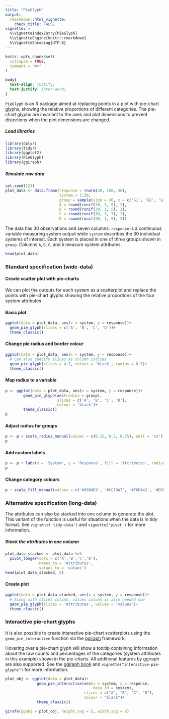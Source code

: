 ```yaml
---
title: "PieGlyph"
output: 
  rmarkdown::html_vignette:
    check_title: FALSE
vignette: >
  %\VignetteIndexEntry{PieGlyph}
  %\VignetteEngine{knitr::rmarkdown}
  %\VignetteEncoding{UTF-8}
---
```


```r
knitr::opts_chunk$set(
  collapse = TRUE,
  comment = "#>"
)
```

```css
body{
  text-align: justify;
  text-justify: inter-word;
}
```

`PieGlyph` is an R package aimed at replacing points in a plot with pie-chart glyphs, showing the relative proportions of different categories. The pie-chart glyphs are invariant to the axes and plot dimensions to prevent distortions when the plot dimensions are changed.

##### Load libraries

```r
library(dplyr)
library(tidyr)
library(ggplot2)
library(PieGlyph)
library(ggiraph)
```

##### Simulate raw data

```r
set.seed(123)
plot_data <- data.frame(response = rnorm(30, 100, 30),
                        system = 1:30,
                        group = sample(size = 30, x = c('G1', 'G2', 'G3'), replace = T),
                        A = round(runif(30, 3, 9), 2),
                        B = round(runif(30, 1, 5), 2),
                        C = round(runif(30, 3, 7), 2),
                        D = round(runif(30, 1, 9), 2))
```

The data has 30 observations and seven columns. `response` is a continuous variable measuring system output while `system` describes the 30 individual systems of interest. Each system is placed in one of three groups shown in `group`. Columns `A`, `B`, `C`, and `D` measure system attributes. 

```r
head(plot_data)
```

### Standard specification (wide-data)

#### Create scatter plot with pie-charts

<p> We can plot the outputs for each system as a scatterplot and replace the points with pie-chart glyphs showing the relative proportions of the four system attributes </p>

#### Basic plot

```r
ggplot(data = plot_data, aes(x = system, y = response))+
  geom_pie_glyph(slices = c('A', 'B', 'C', 'D'))+
  theme_classic()
```

#### Change pie radius and border colour

```r
ggplot(data = plot_data, aes(x = system, y = response))+
  # Can also specify slices as column indices
  geom_pie_glyph(slices = 4:7, colour = 'black', radius = 0.5)+ 
  theme_classic()
```

#### Map radius to a variable

```r
p <- ggplot(data = plot_data, aes(x = system, y = response))+
        geom_pie_glyph(aes(radius = group), 
                       slices = c('A', 'B', 'C', 'D'), 
                       colour = 'black')+
        theme_classic()
p
```

#### Adjust radius for groups

```r
p <- p + scale_radius_manual(values = c(0.25, 0.5, 0.75), unit = 'cm')
p
```

#### Add custom labels

```r
p <- p + labs(x = 'System', y = 'Response', fill = 'Attributes', radius = 'Group')
p
```

#### Change category colours

```r
p + scale_fill_manual(values = c('#56B4E9', '#CC79A7', '#F0E442', '#D55E00'))
```

### Alternative specification (long-data)

<p> The attributes can also be stacked into one column to generate the plot. This variant of the function is useful for situations  when the data is in tidy format. See `vignette('tidy-data')` and `vignette('pivot')` for more information. </p>


##### Stack the attributes in one column

```r
plot_data_stacked <- plot_data %>%
  pivot_longer(cols = c('A','B','C','D'), 
               names_to = 'Attributes', 
               values_to = 'values')
head(plot_data_stacked, 8)
```

#### Create plot

```r
ggplot(data = plot_data_stacked, aes(x = system, y = response))+
  # Along with slices column, values column is also needed now
  geom_pie_glyph(slices = 'Attributes', values = 'values')+
  theme_classic()
```

### Interactive pie-chart glyphs

It is also possible to create interactive pie-chart scatterplots using the `geom_pie_interactive` function via the [ggiraph](https://davidgohel.github.io/ggiraph/) framework.

Hovering over a pie-chart glyph will show a tooltip containing information about the raw counts and percentages of the categories (system attributes in this example) shown in the pie-charts. All additional features by ggiraph are also supported. See the [ggiraph book](https://www.ardata.fr/ggiraph-book/) and `vignette("interactive-pie-glyphs")` for more information.

```r
plot_obj <- ggplot(data = plot_data)+
              geom_pie_interactive(aes(x = system, y = response,
                                       data_id = system),
                                   slices = c("A", "B", "C", "D"), 
                                   colour = "black")+
              theme_classic()

girafe(ggobj = plot_obj, height_svg = 5, width_svg = 6)
```

